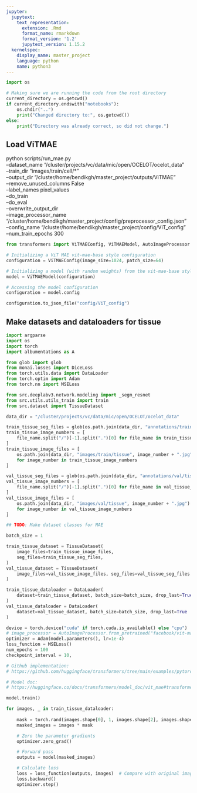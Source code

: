 ```yaml
---
jupyter:
  jupytext:
    text_representation:
      extension: .Rmd
      format_name: rmarkdown
      format_version: '1.2'
      jupytext_version: 1.15.2
  kernelspec:
    display_name: master_project
    language: python
    name: python3
---
```


```python
import os 

# Making sure we are running the code from the root directory
current_directory = os.getcwd()
if current_directory.endswith("notebooks"):
    os.chdir("..")
    print("Changed directory to:", os.getcwd())
else:
    print("Directory was already correct, so did not change.")
```

## Load ViTMAE


python scripts/run_mae.py \
    --dataset_name "/cluster/projects/vc/data/mic/open/OCELOT/ocelot_data" \
    --train_dir "images/train/cell/*" \
    --output_dir "/cluster/home/bendikgh/master_project/outputs/ViTMAE" \
    --remove_unused_columns False \
    --label_names pixel_values \
    --do_train \
    --do_eval \
    --overwrite_output_dir \
    --image_processor_name "/cluster/home/bendikgh/master_project/config/preprocessor_config.json" \
    --config_name "/cluster/home/bendikgh/master_project/config/ViT_config" \
    --num_train_epochs 300


```python
from transformers import ViTMAEConfig, ViTMAEModel, AutoImageProcessor
```

```python
# Initializing a ViT MAE vit-mae-base style configuration
configuration = ViTMAEConfig(image_size=1024, patch_size=64)

# Initializing a model (with random weights) from the vit-mae-base style configuration
model = ViTMAEModel(configuration)

# Accessing the model configuration
configuration = model.config
```

```python
configuration.to_json_file("config/ViT_config")
```

## Make datasets and dataloaders for tissue

```python
import argparse
import os
import torch
import albumentations as A

from glob import glob
from monai.losses import DiceLoss
from torch.utils.data import DataLoader
from torch.optim import Adam
from torch.nn import MSELoss

from src.deeplabv3.network.modeling import _segm_resnet
from src.utils.utils_train import train
from src.dataset import TissueDataset
```

```python
data_dir = "/cluster/projects/vc/data/mic/open/OCELOT/ocelot_data"
```

```python
train_tissue_seg_files = glob(os.path.join(data_dir, "annotations/train/tissue/*"))
train_tissue_image_numbers = [
    file_name.split("/")[-1].split(".")[0] for file_name in train_tissue_seg_files
]
train_tissue_image_files = [
    os.path.join(data_dir, "images/train/tissue", image_number + ".jpg")
    for image_number in train_tissue_image_numbers
]

val_tissue_seg_files = glob(os.path.join(data_dir, "annotations/val/tissue/*"))
val_tissue_image_numbers = [
    file_name.split("/")[-1].split(".")[0] for file_name in val_tissue_seg_files
]
val_tissue_image_files = [
    os.path.join(data_dir, "images/val/tissue", image_number + ".jpg")
    for image_number in val_tissue_image_numbers
]
```

```python
## TODO: Make dataset classes for MAE
```

```python
batch_size = 1

train_tissue_dataset = TissueDataset(
    image_files=train_tissue_image_files,
    seg_files=train_tissue_seg_files,
)
val_tissue_dataset = TissueDataset(
    image_files=val_tissue_image_files, seg_files=val_tissue_seg_files
)

train_tissue_dataloader = DataLoader(
    dataset=train_tissue_dataset, batch_size=batch_size, drop_last=True, shuffle=True
)
val_tissue_dataloader = DataLoader(
    dataset=val_tissue_dataset, batch_size=batch_size, drop_last=True
)
```

```python
device = torch.device("cuda" if torch.cuda.is_available() else "cpu")
# image_processor = AutoImageProcessor.from_pretrained("facebook/vit-mae-base")
optimizer = Adam(model.parameters(), lr=1e-4)
loss_function = MSELoss()
num_epochs = 100
checkpoint_interval = 10,
```

```python
# Github implementation:
# https://github.com/huggingface/transformers/tree/main/examples/pytorch/image-pretraining

# Model doc:
# https://huggingface.co/docs/transformers/model_doc/vit_mae#transformers.ViTMAEForPreTraining

model.train()

for images, _ in train_tissue_dataloader:
    
    mask = torch.rand(images.shape[0], 1, images.shape[2], images.shape[3]) > 0.5
    masked_images = images * mask

    # Zero the parameter gradients
    optimizer.zero_grad()

    # Forward pass
    outputs = model(masked_images)

    # Calculate loss
    loss = loss_function(outputs, images)  # Compare with original images
    loss.backward()
    optimizer.step()
```

```python

```
